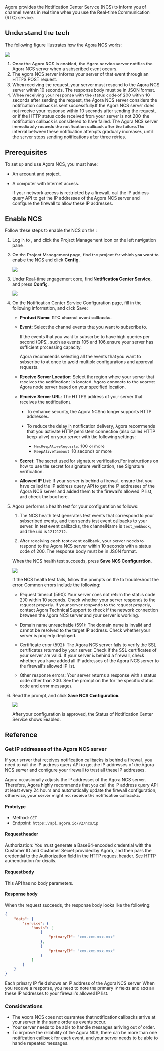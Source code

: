 
Agora provides the Notification Center Service (NCS) to inform you of channel events in real time when you use the Real-time Communication (RTC) service.


## Understand the tech

The following figure illustrates how the Agora NCS works:

![](\images\notification-center-service\how-ncs-works.png)

1. Once the Agora NCS is enabled, the Agora service server notifies the Agora NCS server when a subscribed event occurs.
1. The Agora NCS server informs your server of that event through an HTTPS POST request.
1. When receiving the request, your server must respond to the Agora NCS server within 10 seconds. The response body must be in JSON format.
1. When receiving your response with the status code of 200 within 10 seconds after sending the request, the Agora NCS server considers the notification callback is sent successfully.If the Agora NCS server does not receive your response within 10 seconds after sending the request, or if the HTTP status code received from your server is not 200, the notification callback is considered to have failed. The Agora NCS server immediately resends the notification callback after the failure.The interval between these notification attempts gradually increases, until the server stops sending notifications after three retries.

## Prerequisites

To set up and use Agora NCS, you must have:

* An <Vg k="COMPANY" /> [account](../reference/manage-agora-account#create-an-agora-account) and [project](../reference/manage-agora-account#create-an-agora-project).
* A computer with Internet access.
    
    If your network access is restricted by a firewall, call the IP address query API to get the IP addresses of the Agora NCS server and configure the firewall to allow these IP addresses.

## Enable NCS

Follow these steps to enable the NCS on the <Vg k="CONSOLE" />:

1. Log in to <Vg k="CONSOLE" />, and click the Project Management icon on the left navigation panel.

1. On the Project Management page, find the project for which you want to enable the NCS and click **Config**.

    ![](\images\notification-center-service\configure-project.png)

1. Under Real-time engagement core, find **Notification Center Service**, and press **Config**.

    ![](\images\notification-center-service\ncs-config.png)

1. On the Notification Center Service Configuration page, fill in the following information, and click Save:
    * **Product Name**: RTC channel event callbacks.
    * **Event**: Select the channel events that you want to subscribe to.

        If the events that you want to subscribe to have high queries per second (QPS), such as events 105 and 106,ensure your server has sufficient processing capacity.

        Agora recommends selecting all the events that you want to subscribe to at once to avoid multiple configurations and approval requests.

    * **Receive Server Location**: Select the region where your server that receives the notifications is located. Agora connects to the nearest Agora node server based on your specified location.

    * **Receive Server URL**: The HTTPS address of your server that receives the notifications.

        * To enhance security, the Agora NCSno longer supports HTTP addresses.
        * To reduce the delay in notification delivery, Agora recommends that you activate HTTP persistent connection (also called HTTP keep-alive) on your server with the following settings:

            * `MaxKeepAliveRequests`: 100 or more
            * `KeepAliveTimeout`: 10 seconds or more

    * **Secret**: The secret used for signature verification.For instructions on how to use the secret for signature verification, see Signature verification.
    
    * **Allowed IP List**: If your server is behind a firewall, ensure that you have called the IP address query API to get the IP addresses of the Agora NCS server and added them to the firewall's allowed IP list, and check the box here.

1. Agora performs a health test for your configuration as follows:

    1. The NCS health test generates test events that correspond to your subscribed events, and then sends test event callbacks to your server. In test event callbacks, the channelName is `test_webhook`, and the uid is `12121212`.

    1. After receiving each test event callback, your server needs to respond to the Agora NCS server within 10 seconds with a status code of 200. The response body must be in JSON format.

    When the NCS health test succeeds, press **Save NCS Configuration**.

    ![](\images\notification-center-service\ncs-health-test.png)

    If the NCS health test fails, follow the prompts on the <Vg k="CONSOLE" /> to troubleshoot the error. Common errors include the following:

    * Request timeout (590): Your server does not return the status code 200 within 10 seconds. Check whether your server responds to the request properly. If your server responds to the request properly, contact Agora Technical Support to check if the network connection between the Agora NCS server and your server is working.

    * Domain name unreachable (591): The domain name is invalid and cannot be resolved to the target IP address. Check whether your server is properly deployed.

    * Certificate error (592): The Agora NCS server fails to verify the SSL certificates returned by your server. Check if the SSL certificates of your server are valid. If your server is behind a firewall, check whether you have added all IP addresses of the Agora NCS server to the firewall's allowed IP list.

    * Other response errors: Your server returns a response with a status code other than 200. See the prompt on the <Vg k="CONSOLE" /> for the specific status code and error messages.

1. Read the prompt, and click **Save NCS Configuration**.

    ![](\images\notification-center-service\ncs-config-notification.png)

    After your configuration is approved, the Status of Notification Center Service shows Enabled.

## Reference

### Get IP addresses of the Agora NCS server

If your server that receives notification callbacks is behind a firewall, you need to call the IP address query API to get the IP addresses of the Agora NCS server and configure your firewall to trust all these IP addresses.

Agora occasionally adjusts the IP addresses of the Agora NCS server. Therefore, Agora highly recommends that you call the IP address query API at least every 24 hours and automatically update the firewall configuration; otherwise, your server might not
receive the notification callbacks.

#### Prototype

* Method: `GET`
* Endpoint: `https://api.agora.io/v2/ncs/ip`

#### Request header

Authorization: You must generate a Base64-encoded credential with the Customer ID and Customer Secret provided by Agora, and then pass the credential to the Authorization field in the HTTP request header. See HTTP authentication for details.

#### Request body

This API has no body parameters.

#### Response body

When the request succeeds, the response body looks like the following:

```json
{
    "data": {
        "service": {
            "hosts": [
                {
                    "primaryIP": "xxx.xxx.xxx.xxx"
                },
                {
                    "primaryIP": "xxx.xxx.xxx.xxx"
                }
            ]
        }
    }
}
```

Each primary IP field shows an IP address of the Agora NCS server. When you receive a response, you need to note the primary IP fields and add all these IP addresses to your firewall's allowed IP list.

### Considerations

* The Agora NCS does not guarantee that notification callbacks arrive at your server in the same order as events occur.
* Your server needs to be able to handle messages arriving out of order.
* To improve the reliability of the Agora NCS, there can be more than one notification callback for each event, and your server needs to be able to handle repeated messages.